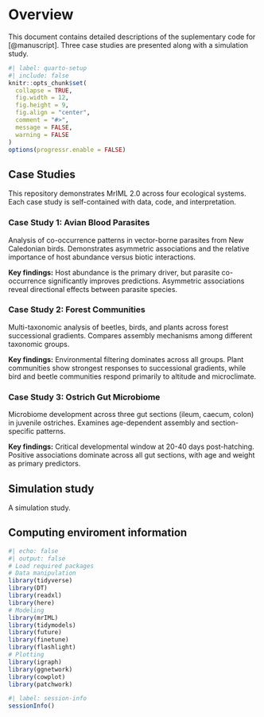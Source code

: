 # Overview

This document contains detailed descriptions of the suplementary code for [@manuscript]. Three case studies are presented along with a simulation study.

```r
#| label: quarto-setup
#| include: false
knitr::opts_chunk$set(
  collapse = TRUE,
  fig.width = 12,
  fig.height = 9,
  fig.align = "center",
  comment = "#>",
  message = FALSE,
  warning = FALSE
)
options(progressr.enable = FALSE)
```

## Case Studies

This repository demonstrates MrIML 2.0 across four ecological systems. Each case study is self-contained with data, code, and interpretation.

### Case Study 1: Avian Blood Parasites

Analysis of co-occurrence patterns in vector-borne parasites from New Caledonian birds. Demonstrates asymmetric associations and the relative importance of host abundance versus biotic interactions.

**Key findings:** Host abundance is the primary driver, but parasite co-occurrence significantly improves predictions. Asymmetric associations reveal directional effects between parasite species.

### Case Study 2: Forest Communities

Multi-taxonomic analysis of beetles, birds, and plants across forest successional gradients. Compares assembly mechanisms among different taxonomic groups.

**Key findings:** Environmental filtering dominates across all groups. Plant communities show strongest responses to successional gradients, while bird and beetle communities respond primarily to altitude and microclimate.

### Case Study 3: Ostrich Gut Microbiome

Microbiome development across three gut sections (ileum, caecum, colon) in juvenile ostriches. Examines age-dependent assembly and section-specific patterns.

**Key findings:** Critical developmental window at 20-40 days post-hatching. Positive associations dominate across all gut sections, with age and weight as primary predictors.

## Simulation study

A simulation study.

## Computing enviroment information

```r
#| echo: false
#| output: false
# Load required packages
# Data manipulation
library(tidyverse)
library(DT)
library(readxl)
library(here)
# Modeling
library(mrIML)
library(tidymodels)
library(future)
library(finetune)
library(flashlight)
# Plotting
library(igraph)
library(ggnetwork)
library(cowplot)
library(patchwork)
```

```r
#| label: session-info
sessionInfo()
```
